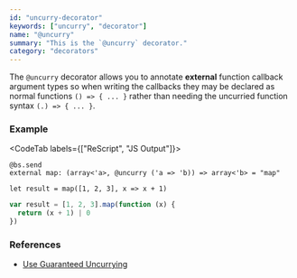 ```yaml
---
id: "uncurry-decorator"
keywords: ["uncurry", "decorator"]
name: "@uncurry"
summary: "This is the `@uncurry` decorator."
category: "decorators"
---
```


The `@uncurry` decorator allows you to annotate **external** function callback argument types
so when writing the callbacks they may be declared as normal functions `() => { ... }`
rather than needing the uncurried function syntax `(.) => { ... }`.

### Example

<CodeTab labels={["ReScript", "JS Output"]}>

```res
@bs.send
external map: (array<'a>, @uncurry ('a => 'b)) => array<'b> = "map"

let result = map([1, 2, 3], x => x + 1)
```

```js
var result = [1, 2, 3].map(function (x) {
  return (x + 1) | 0
})
```

</CodeTab>

### References

- [Use Guaranteed Uncurrying](/docs/manual/latest/bind-to-js-function#solution-use-guaranteed-uncurrying)
